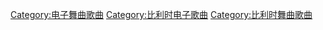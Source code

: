 [[Category:电子舞曲歌曲|Category:电子舞曲歌曲]]
[[Category:比利时电子歌曲|Category:比利时电子歌曲]]
[[Category:比利时舞曲歌曲|Category:比利时舞曲歌曲]]